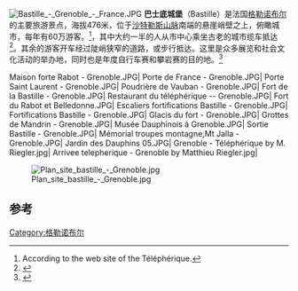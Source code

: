[[File:Bastille_-_Grenoble_-_France.JPG|thumb]]
'''巴士底城堡'''（Bastille）是法国[[格勒诺布尔|格勒诺布尔]]的主要旅游景点，海拔476米，位于[[沙特勒斯山脉|沙特勒斯山脉]]南端的悬崖峭壁之上，俯瞰城市，每年有60万游客。<ref>According to the web site of the Téléphérique.</ref>，其中大约一半的人从市中心乘坐古老的城市缆车抵达<ref>{{cite book |title=La bastille de Grenoble et son téléphérique |author=Marc Fénolli |author2=Béatrice Méténier |date=September 2006 |publisher=Éditeurs Les affiches de Grenoble et du dauphiné et la régie du téléphérique |isbn=2-9527460-0-1}}</ref>。其余的游客开车经过陡峭狭窄的道路，或步行抵达。这里是众多展览和社会文化活动的举办地，同时也是年度自行车赛和攀岩赛的目的地。<ref name="vehslage">{{cite book |last1=Vehslage |first1=Dany |last2=Vehslage |first2=Thorsten |date=2020 |title=25 Klettersteige in Europa mit besonderem Charakter |url=https://books.google.com/books?id=JjsCEAAAQBAJ |language=de |pages=72 ff |isbn=9783751999700}}</ref>

<gallery>
Maison forte Rabot - Grenoble.JPG|
Porte de France - Grenoble.JPG|
Porte Saint Laurent - Grenoble.JPG|
Poudrière de Vauban - Grenoble.JPG|
Fort de la Bastille - Grenoble.JPG|
Restaurant du téléphérique -- Grenoble.JPG|
Fort du Rabot et Belledonne.JPG|
Escaliers fortifications Bastille - Grenoble.JPG|
Fortifications Bastille - Grenoble.JPG|
Glacis du fort - Grenoble.JPG|
Grottes de Mandrin - Grenoble.JPG|
Musée Dauphinois à Grenoble.JPG|
Sortie Bastille - Grenoble.JPG|
Mémorial troupes montagne,Mt Jalla - Grenoble.JPG|
Jardin des Dauphins 05.JPG|
Grenoble - Téléphérique by M. Riegler.jpg|
Arrivee telepherique - Grenoble by Matthieu Riegler.jpg|
</gallery>

[[File:Plan_site_bastille_-_Grenoble.jpg|thumb]]

== 参考 ==
<references group="N"/>
{{Reflist}}
{{coord|45.1984|N|5.7240|E|source:frwiki_region:FR_type:landmark|format=dms|display=title}}
[[Category:格勒诺布尔|Category:格勒诺布尔]]